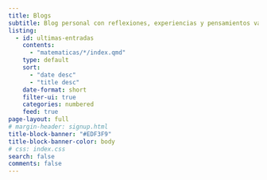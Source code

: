 ```yaml
---
title: Blogs
subtitle: Blog personal con reflexiones, experiencias y pensamientos variados.
listing:
  - id: ultimas-entradas
    contents: 
      - "matematicas/*/index.qmd"
    type: default
    sort: 
      - "date desc"
      - "title desc"
    date-format: short
    filter-ui: true
    categories: numbered
    feed: true
page-layout: full
# margin-header: signup.html
title-block-banner: "#EDF3F9"
title-block-banner-color: body
# css: index.css
search: false
comments: false
---
```


